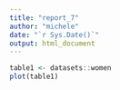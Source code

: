 ```yaml
---
title: "report_7"
author: "michele"
date: "`r Sys.Date()`"
output: html_document
---
```


```r
table1 <- datasets::women
plot(table1)
```


